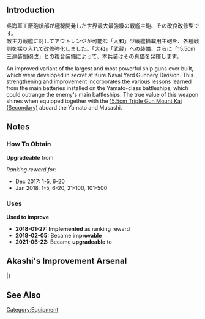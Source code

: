 {{EquipmentInfo|276}}

==Introduction==
呉海軍工廠砲熕部が極秘開発した世界最大最強級の戦艦主砲、その改良改修型です。<br>
敵主力戦艦に対してアウトレンジが可能な「大和」型戦艦搭載用主砲を、各種戦訓を採り入れて改修強化しました。「大和」「武蔵」への装備、さらに「15.5cm三連装副砲改」との複合装備によって、本兵装はその真価を発揮します。

An improved variant of the largest and most powerful ship guns ever built, which were developed in secret at Kure Naval Yard Gunnery Division. This strengthening and improvement incorporates the various lessons learned from the main batteries installed on the Yamato-class battleships, which could outrange the enemy's main battleships. The true value of this weapon shines when equipped together with the [[15.5cm Triple Gun Mount Kai (Secondary)]] aboard the Yamato and Musashi.

==Notes==
<div class="mw-collapsible"><h3>How To Obtain</h3>
<div class="mw-collapsible-content">
'''Upgradeable''' from {{Equipment/Link|46cm Triple Gun Mount}}

''Ranking reward for:''
* Dec 2017: 1-5, 6-20
* Jan 2018: 1-5, 6-20, 21-100, 101-500

</div></div>

<div class="mw-collapsible"><h3>Uses</h3>
<div class="mw-collapsible-content">
'''Used to improve''' {{Equipment/Link|Prototype 51cm Twin Gun Mount}}

</div></div>


<div class="mw-collapsible><h3>Updates History</h3>
<div class="mw-collapsible-content>
* '''2018-01-27:''' '''Implemented''' as ranking reward
* '''2018-02-05:''' Became '''improvable'''
* '''2021-06-22:''' Became '''upgradeable''' to {{EquipmentLink|Prototype 51cm Twin Gun Mount}}
</div></div>

==Akashi's Improvement Arsenal==
{{AkashiWorkshop}}
{{AkashiWorkshopLine
|Name=46cm Triple Gun Mount Kai
|ItemType=RedGunHeavy
|Fuel=50
|Ammo=490
|Steel=860
|Baux=80
|Mats0-5=8/9
|Mats6-9=9/16
|Mats10=-
|Screws0-5=5/6
|Screws6-9=8/9
|Screws10=-
|EquipConsume0-5=3x{{GreenGunMG|25mm Triple Autocannon Mount}}
|EquipConsume6-9=3x{{RedGunHeavy|46cm Triple Gun Mount}}
|EquipConsume10=-
|Sun=M
|Mon=Y
|Tue=Y
|Wed=Y
|Fri=M
|Sat=M
|2ndShip=[[Yamato#First Upgrade|Yamato Kai]]<br>[[Musashi#First Upgrade|Musashi Kai/Kai Ni]]
}}
|}

==See Also==
{{Equipmentlist}}
[[Category:Equipment]]